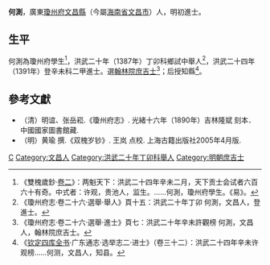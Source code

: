 '''何測'''，廣東[[瓊州府|瓊州府]][[文昌縣|文昌縣]]（今屬[[海南省|海南省]][[文昌市|文昌市]]）人，明初進士。

== 生平 ==
何測為瓊州府學生<ref>《雙槐歲鈔·[[s:雙槐歲鈔/卷2|卷二]]》：两魁天下：洪武二十四年辛未二月，天下贡士会试者六百六十有奇。中式者：许观，贵池人，监生。……何測，瓊州府學生。《易》。</ref>，洪武二十年（1387年）丁卯科鄉試中舉人<ref>《瓊州府志·卷二十六·選舉·舉人》頁十五：洪武二十年丁卯 何測，文昌人，登進士。</ref>，洪武二十四年（1391年）登辛未科二甲進士。選[[翰林院|翰林院]][[庶吉士|庶吉士]]<ref>《瓊州府志·卷二十六·選舉·進士》頁七：洪武二十年辛未許觀榜 何測，文昌人，翰林院庶吉士。</ref>；后授知縣<ref>《[[钦定四库全书|钦定四库全书]]·广东通志·选举志二·进士》（卷三十二）：洪武二十四年辛未许观榜……何测，文昌人，知县。</ref>。

==參考文獻==
{{reflist}}
*（清）明谊、张岳崧.《瓊州府志》. 光緒十六年（1890年）吉林隆斌 刻本．中國國家圖書館藏.
*（明）黄瑜 撰.《双槐岁钞》. 王岚 点校. 上海古籍出版社2005年4月版.

{{洪武二十四年辛未科殿試金榜}}

{{Authority control}}

{{DEFAULTSORT:He何}}
[[Category:何姓|C]]
[[Category:文昌人|Category:文昌人]]
[[Category:洪武二十年丁卯科舉人|Category:洪武二十年丁卯科舉人]]
[[Category:明朝庶吉士|Category:明朝庶吉士]]


{{明朝人物小作品}}
